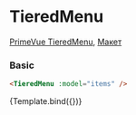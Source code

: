 

<Meta title="Prime/Menu/TieredMenu" />

# TieredMenu

[PrimeVue TieredMenu](https://primevue.org/TieredMenu), [Макет](<https://www.figma.com/design/4TYeki0MDLhfPGJstbIicf/UI-kit-PrimeFace--DS-?node-id=888-12975&t=pouTtKZoDCznSsjq-11>)

### Basic

```html dark
<TieredMenu :model="items" />
```

<Story name="Basic">{Template.bind({})}</Story>